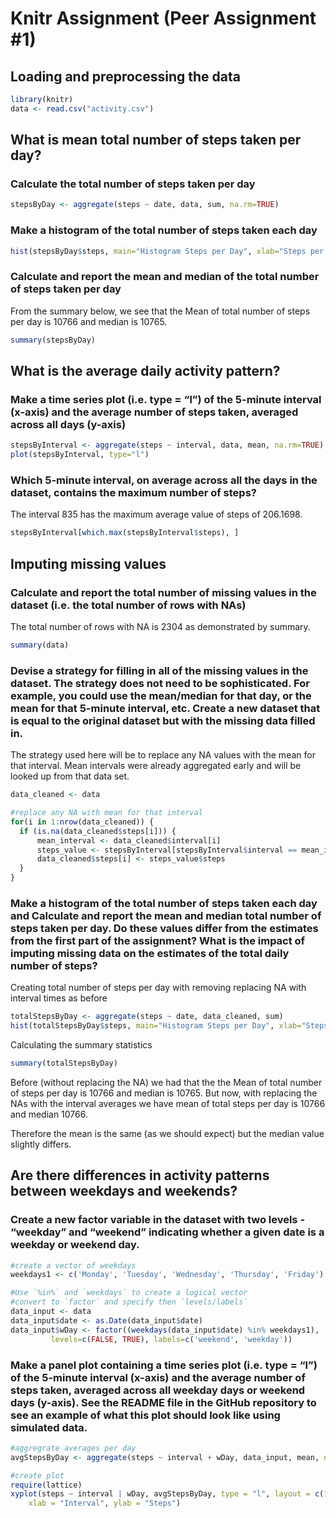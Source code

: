 # Knitr Assignment (Peer Assignment #1)

## Loading and preprocessing the data
```{r, processData}
library(knitr)
data <- read.csv("activity.csv")
```

## What is mean total number of steps taken per day?
### Calculate the total number of steps taken per day
```{r}
stepsByDay <- aggregate(steps ~ date, data, sum, na.rm=TRUE)
```

### Make a histogram of the total number of steps taken each day
```{r}
hist(stepsByDay$steps, main="Histogram Steps per Day", xlab="Steps per day")
```


### Calculate and report the mean and median of the total number of steps taken per day

From the summary below, we see that the Mean of total number of steps per day is 10766 and median is 10765.
```{r}
summary(stepsByDay)
```

## What is the average daily activity pattern?
### Make a time series plot (i.e. type = "l") of the 5-minute interval (x-axis) and the average number of steps taken, averaged across all days (y-axis)
```{r}
stepsByInterval <- aggregate(steps ~ interval, data, mean, na.rm=TRUE)
plot(stepsByInterval, type="l")
```

### Which 5-minute interval, on average across all the days in the dataset, contains the maximum number of steps?
The interval 835 has the maximum average value of steps of 206.1698.
```{r}
stepsByInterval[which.max(stepsByInterval$steps), ]
```


## Imputing missing values

### Calculate and report the total number of missing values in the dataset (i.e. the total number of rows with NAs)

The total number of rows with NA is 2304 as demonstrated by summary.
```{r}
summary(data)
```

### Devise a strategy for filling in all of the missing values in the dataset. The strategy does not need to be sophisticated. For example, you could use the mean/median for that day, or the mean for that 5-minute interval, etc.  Create a new dataset that is equal to the original dataset but with the missing data filled in.

The strategy used here will be to replace any NA values with the mean for that interval.   Mean intervals were already aggregated early and will be looked up from that data set.  
```{r}
data_cleaned <- data

#replace any NA with mean for that interval
for(i in 1:nrow(data_cleaned)) {
  if (is.na(data_cleaned$steps[i])) {
      mean_interval <- data_cleaned$interval[i]
      steps_value <- stepsByInterval[stepsByInterval$interval == mean_interval,]
      data_cleaned$steps[i] <- steps_value$steps
  }
}
```

### Make a histogram of the total number of steps taken each day and Calculate and report the mean and median total number of steps taken per day. Do these values differ from the estimates from the first part of the assignment? What is the impact of imputing missing data on the estimates of the total daily number of steps?

Creating total number of steps per day with removing replacing NA with interval times as before
```{r}
totalStepsByDay <- aggregate(steps ~ date, data_cleaned, sum)
hist(totalStepsByDay$steps, main="Histogram Steps per Day", xlab="Steps per day")
```

Calculating the summary statistics 
```{r}
summary(totalStepsByDay)
```

Before (without replacing the NA) we had that the the Mean of total number of steps per day is 10766 and median is 10765.   But now, with replacing the NAs with the interval averages we have mean of total steps per day is 10766 and median 10766.  

Therefore the mean is the same (as we should expect) but the median value slightly differs.


## Are there differences in activity patterns between weekdays and weekends?

### Create a new factor variable in the dataset with two levels - "weekday" and "weekend" indicating whether a given date is a weekday or weekend day.
```{r}

#create a vector of weekdays
weekdays1 <- c('Monday', 'Tuesday', 'Wednesday', 'Thursday', 'Friday')

#Use `%in%` and `weekdays` to create a logical vector
#convert to `factor` and specify then `levels/labels`
data_input <- data
data_input$date <- as.Date(data_input$date)
data_input$wDay <- factor((weekdays(data_input$date) %in% weekdays1), 
         levels=c(FALSE, TRUE), labels=c('weekend', 'weekday'))
```


### Make a panel plot containing a time series plot (i.e. type = "l") of the 5-minute interval (x-axis) and the average number of steps taken, averaged across all weekday days or weekend days (y-axis). See the README file in the GitHub repository to see an example of what this plot should look like using simulated data.
```{r}
#aggregrate averages per day
avgStepsByDay <- aggregate(steps ~ interval + wDay, data_input, mean, na.rm=TRUE)

#create plot
require(lattice)
xyplot(steps ~ interval | wDay, avgStepsByDay, type = "l", layout = c(1, 2), 
    xlab = "Interval", ylab = "Steps")
```



